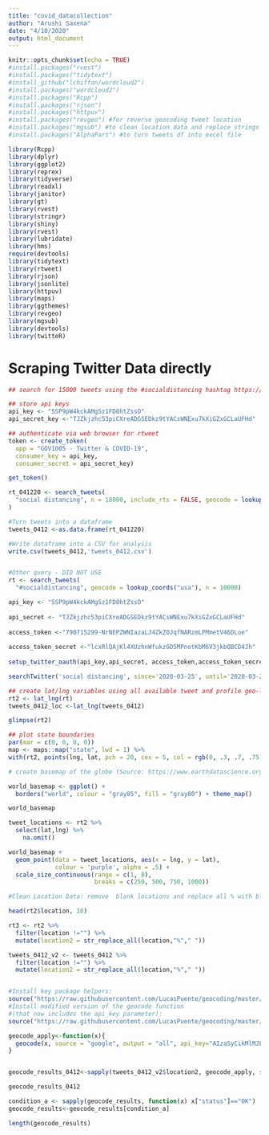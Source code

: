 ```yaml
---
title: "covid_datacollection"
author: "Arushi Saxena"
date: "4/10/2020"
output: html_document
---
```


```r
knitr::opts_chunk$set(echo = TRUE)
#install.packages("rvest")
#install.packages("tidytext")
#install_github("lchiffon/wordcloud2")
#install.packages("wordcloud2")
#install.packages("Rcpp")
#install.packages("rjson")
#install.packages("httpuv")
#install.packages("revgeo") #for reverse geocoding tweet location
#install.packages("mgsub") #to clean location data and replace strings
#install.packages("AlphaPart") #to turn tweets df into excel file

library(Rcpp)
library(dplyr)
library(ggplot2)
library(reprex)
library(tidyverse)
library(readxl)
library(janitor)
library(gt)
library(rvest)
library(stringr)
library(shiny)
library(rvest)
library(lubridate)
library(hms)
require(devtools)
library(tidytext)
library(rtweet)
library(rjson)
library(jsonlite)
library(httpuv)
library(maps)
library(ggthemes)
library(revgeo)
library(mgsub)
library(devtools)
library(twitteR)

```

# Scraping Twitter Data directly
```r
## search for 15000 tweets using the #socialdistancing hashtag https://rtweet.info/

## store api keys
api_key <- "5SP9pW4kckAMgSz1FD8htZssO"
api_secret_key <-"TJZkjzhc53piCXreADGSEDkz9tYACsWNExu7kXiGZxGCLaUFHd"

## authenticate via web browser for rtweet
token <- create_token(
  app = "GOV1005 - Twitter & COVID-19",
  consumer_key = api_key,
  consumer_secret = api_secret_key)

get_token()

rt_041220 <- search_tweets(
  "social distancing", n = 18000, include_rts = FALSE, geocode = lookup_coords("usa"), retryonratelimit = TRUE
)

#Turn tweets into a dataframe
tweets_0412 <-as.data.frame(rt_041220)

#Write dataframe into a CSV for analysis
write.csv(tweets_0412,'tweets_0412.csv')


#Other query - DID NOT USE
rt <- search_tweets(
  "#socialdistancing", geocode = lookup_coords("usa"), n = 10000)
```

```r
api_key <- "5SP9pW4kckAMgSz1FD8htZssO"
 
api_secret <- "TJZkjzhc53piCXreADGSEDkz9tYACsWNExu7kXiGZxGCLaUFHd"
 
access_token <-"790715299-NrNEPZWNIazaLJ4ZkZOJqfNARzmLPMmetV46DLoe"
 
access_token_secret <-"lcxRlQAjKl4XUzhnWfukzGD5MPnotKbM6V3jkbQBCD4Jh"
 
setup_twitter_oauth(api_key,api_secret, access_token,access_token_secret)

searchTwitter('social distancing', since='2020-03-25', until='2020-03-28', n=25000)
```


```r
## create lat/lng variables using all available tweet and profile geo-location data
rt2 <- lat_lng(rt)
tweets_0412_loc <-lat_lng(tweets_0412)

glimpse(rt2)

## plot state boundaries
par(mar = c(0, 0, 0, 0))
map <- maps::map("state", lwd = 1) %>%
with(rt2, points(lng, lat, pch = 20, cex = 5, col = rgb(0, .3, .7, .75)))

# create basemap of the globe (Source: https://www.earthdatascience.org/courses/earth-analytics/get-data-using-apis/map-tweet-locations-over-time-r/)

world_basemap <- ggplot() +
  borders("world", colour = "gray85", fill = "gray80") + theme_map()

world_basemap

tweet_locations <- rt2 %>%
  select(lat,lng) %>%
    na.omit()

world_basemap +
  geom_point(data = tweet_locations, aes(x = lng, y = lat),
             colour = 'purple', alpha = .5) +
  scale_size_continuous(range = c(1, 8),
                        breaks = c(250, 500, 750, 1000)) 

```

```r

#Clean Location Data: remove  blank locations and replace all % with blank so that geocode() will work https://www.r-bloggers.com/mapping-twitter-followers-in-r/

head(rt2$location, 10)

rt3 <- rt2 %>%
  filter(location !="") %>%
  mutate(location2 = str_replace_all(location,"%"," "))

tweets_0412_v2 <- tweets_0412 %>%
  filter(location !="") %>%
  mutate(location2 = str_replace_all(location,"%"," "))


#Install key package helpers:
source("https://raw.githubusercontent.com/LucasPuente/geocoding/master/geocode_helpers.R")
#Install modified version of the geocode function
#(that now includes the api_key parameter):
source("https://raw.githubusercontent.com/LucasPuente/geocoding/master/modified_geocode.R")

geocode_apply<-function(x){
  geocode(x, source = "google", output = "all", api_key="AIzaSyCikMlMJLBSRbEr2-zH1lRkyqmrNJ_FjuE")
}


geocode_results_0412<-sapply(tweets_0412_v2$location2, geocode_apply, simplify = F)

geocode_results_0412

condition_a <- sapply(geocode_results, function(x) x["status"]=="OK")
geocode_results<-geocode_results[condition_a]

length(geocode_results)
```

```r

```

